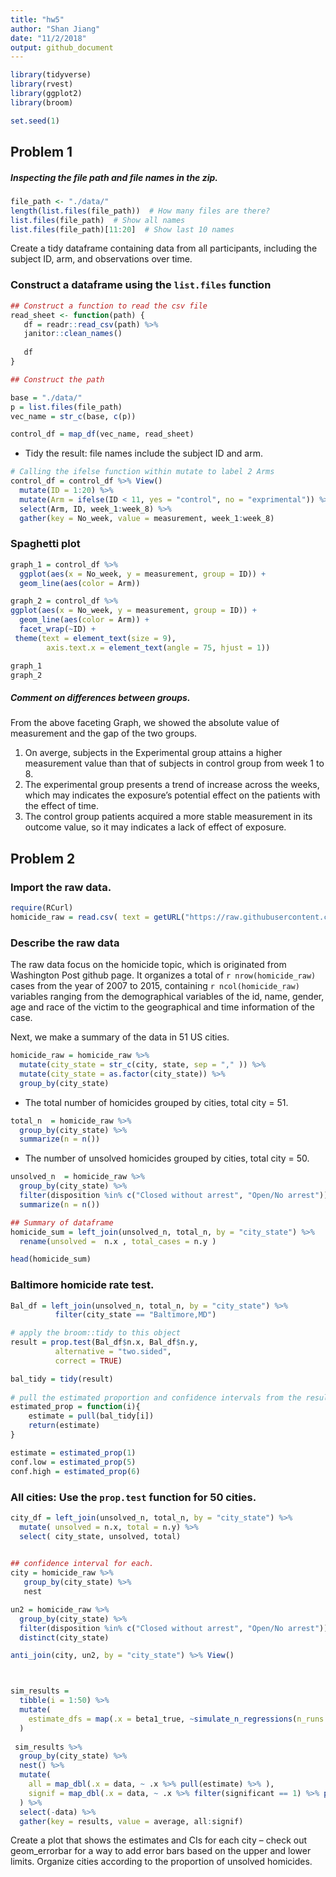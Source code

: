 ```yaml
---
title: "hw5"
author: "Shan Jiang"
date: "11/2/2018"
output: github_document
---
```

```r
library(tidyverse)
library(rvest)
library(ggplot2)
library(broom)

set.seed(1)
```

## Problem 1

##### Inspecting the file path and file names in the zip.
```r
file_path <- "./data/"
length(list.files(file_path))  # How many files are there?
list.files(file_path)  # Show all names
list.files(file_path)[11:20]  # Show last 10 names

```

Create a tidy dataframe containing data from all participants, including the subject ID, arm, and observations over time.


### Construct a dataframe using the `list.files` function
```r
## Construct a function to read the csv file
read_sheet <- function(path) {
   df = readr::read_csv(path) %>% 
   janitor::clean_names()
   
   df
}

## Construct the path 

base = "./data/"
p = list.files(file_path)
vec_name = str_c(base, c(p))

control_df = map_df(vec_name, read_sheet)

```

* Tidy the result: file names include the subject ID and arm.
```r
# Calling the ifelse function within mutate to label 2 Arms
control_df = control_df %>% View()
  mutate(ID = 1:20) %>% 
  mutate(Arm = ifelse(ID < 11, yes = "control", no = "exprimental")) %>%  
  select(Arm, ID, week_1:week_8) %>% 
  gather(key = No_week, value = measurement, week_1:week_8)

```

### Spaghetti plot 
```r
graph_1 = control_df %>% 
  ggplot(aes(x = No_week, y = measurement, group = ID)) +
  geom_line(aes(color = Arm))

graph_2 = control_df %>% 
ggplot(aes(x = No_week, y = measurement, group = ID)) +
  geom_line(aes(color = Arm)) + 
  facet_wrap(~ID) +
 theme(text = element_text(size = 9),
        axis.text.x = element_text(angle = 75, hjust = 1)) 

graph_1
graph_2
```

##### Comment on differences between groups.

From the above faceting Graph, we showed the absolute value of measurement and the gap of the two groups. 

1. On averge, subjects in the Experimental group attains a higher measurement value than that of subjects in control group from week 1 to 8. 
2. The experimental group presents a trend of increase across the weeks, which may indicates the exposure's potential effect on the patients with the effect of time. 
3. The control group patients acquired a more stable measurement in its outcome value, so it may indicates a lack of effect of exposure. 


## Problem 2

### Import the raw data.
```r
require(RCurl)
homicide_raw = read.csv( text = getURL("https://raw.githubusercontent.com/washingtonpost/data-homicides/master/homicide-data.csv"))
```

### Describe the raw data

The raw data focus on the homicide topic, which is originated from Washington Post github page. It organizes a total of `r nrow(homicide_raw)` cases from the year of 2007 to 2015, containing `r ncol(homicide_raw)` variables ranging from the demographical variables of the id, name, gender, age and race of the victim to the geographical and time information of the case. 

Next, we make a summary of the data in 51 US cities.
```r
homicide_raw = homicide_raw %>% 
  mutate(city_state = str_c(city, state, sep = "," )) %>% 
  mutate(city_state = as.factor(city_state)) %>% 
  group_by(city_state) 

```

* The total number of homicides grouped by cities, total city = 51.
```r
total_n  = homicide_raw %>% 
  group_by(city_state) %>%
  summarize(n = n()) 
```

* The number of unsolved homicides grouped by cities, total city = 50.
```r
unsolved_n  = homicide_raw %>% 
  group_by(city_state) %>%
  filter(disposition %in% c("Closed without arrest", "Open/No arrest"))%>% 
  summarize(n = n()) 

## Summary of dataframe
homicide_sum = left_join(unsolved_n, total_n, by = "city_state") %>% 
  rename(unsolved =  n.x , total_cases = n.y )

head(homicide_sum)
```

### Baltimore homicide rate test.  
```r
Bal_df = left_join(unsolved_n, total_n, by = "city_state") %>% 
          filter(city_state == "Baltimore,MD")

# apply the broom::tidy to this object
result = prop.test(Bal_df$n.x, Bal_df$n.y,
          alternative = "two.sided",
          correct = TRUE)

bal_tidy = tidy(result) 
 
# pull the estimated proportion and confidence intervals from the resulting tidy dataframe.
estimated_prop = function(i){
    estimate = pull(bal_tidy[i])
    return(estimate)
}

estimate = estimated_prop(1)
conf.low = estimated_prop(5)
conf.high = estimated_prop(6)

```

### All cities: Use the `prop.test` function for 50 cities.
```r
city_df = left_join(unsolved_n, total_n, by = "city_state") %>% 
  mutate( unsolved = n.x, total = n.y) %>% 
  select( city_state, unsolved, total)
  

## confidence interval for each.  
city = homicide_raw %>% 
   group_by(city_state) %>% 
   nest

un2 = homicide_raw %>% 
  group_by(city_state) %>%
  filter(disposition %in% c("Closed without arrest", "Open/No arrest")) %>% 
  distinct(city_state)

anti_join(city, un2, by = "city_state") %>% View()



sim_results = 
  tibble(i = 1:50) %>% 
  mutate(
    estimate_dfs = map(.x = beta1_true, ~simulate_n_regressions(n_runs = 10000, n = 30, beta1 = .x))
  )  
  
 sim_results %>% 
  group_by(city_state) %>% 
  nest() %>% 
  mutate(
    all = map_dbl(.x = data, ~ .x %>% pull(estimate) %>% ),
    signif = map_dbl(.x = data, ~ .x %>% filter(significant == 1) %>% pull(estimate) %>% mean)
  ) %>% 
  select(-data) %>% 
  gather(key = results, value = average, all:signif) 
```

Create a plot that shows the estimates and CIs for each city – check out geom_errorbar for a way to add error bars based on the upper and lower limits. Organize cities according to the proportion of unsolved homicides.


